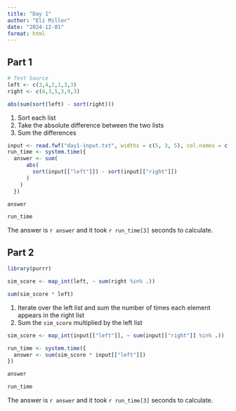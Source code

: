 ```yaml
---
title: "Day 1"
author: "Eli Miller"
date: "2024-12-01"
format: html
---
```



## Part 1
```r
# Test Source
left <- c(3,4,2,1,3,3)
right <- c(4,3,5,3,9,3)

abs(sum(sort(left) - sort(right)))
```

1. Sort each list 
2. Take the absolute difference between the two lists
3. Sum the differences
```r
input <- read.fwf("day1-input.txt", widths = c(5, 3, 5), col.names = c("left", "space", "right"))
run_time <- system.time({
  answer <- sum(
      abs(
        sort(input[["left"]]) - sort(input[["right"]])
      )
    )
  })

answer

run_time
```

The answer is `r answer` and it took `r run_time[3]` seconds to calculate.

## Part 2

```r
library(purrr)

sim_score <- map_int(left, ~ sum(right %in% .))

sum(sim_score * left)
```

1. Iterate over the left list and sum the number of times each element appears in the right list
2. Sum the `sim_score` multiplied by the left list

```r

sim_score <- map_int(input[["left"]], ~ sum(input[["right"]] %in% .))

run_time <- system.time({
  answer <- sum(sim_score * input[["left"]])
})

answer

run_time
```

The answer is `r answer` and it took `r run_time[3]` seconds to calculate.